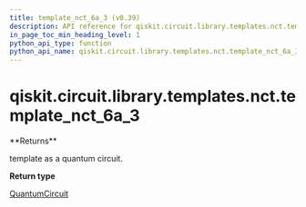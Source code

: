 ```yaml
---
title: template_nct_6a_3 (v0.39)
description: API reference for qiskit.circuit.library.templates.nct.template_nct_6a_3 in qiskit v0.39
in_page_toc_min_heading_level: 1
python_api_type: function
python_api_name: qiskit.circuit.library.templates.nct.template_nct_6a_3
---
```


<span id="qiskit-circuit-library-templates-nct-template-nct-6a-3" />

# qiskit.circuit.library.templates.nct.template\_nct\_6a\_3

<Function id="qiskit.circuit.library.templates.nct.template_nct_6a_3" isDedicatedPage={true} github="https://github.com/qiskit/qiskit/tree/stable/0.22/qiskit/circuit/library/templates/nct/template_nct_6a_3.py" signature="template_nct_6a_3()">
  **Returns**

  template as a quantum circuit.

  **Return type**

  [QuantumCircuit](qiskit.circuit.QuantumCircuit "qiskit.circuit.QuantumCircuit")
</Function>

